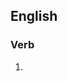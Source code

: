 ==English==

===Verb===
{{head|en|verb form}}

# {{present participle of|disincarcerate|lang=en|nocat=1}}